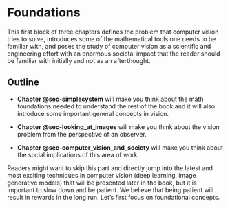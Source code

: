 # Foundations {#sec-foundations}

This first block of three chapters defines the problem that computer vision tries to solve, introduces some of the mathematical tools one needs to be familiar with, and poses the study of computer vision as a scientific and engineering effort with an enormous societal impact that the reader should be familiar with initially and not as an afterthought.

## Outline

- **Chapter @sec-simplesystem** will make you think about the math foundations needed to understand the rest of the book and it will also introduce some important general concepts in vision.

- **Chapter @sec-looking_at_images** will make you think about the vision problem from the perspective of an observer.

- **Chapter @sec-computer_vision_and_society** will make you think about the social implications of this area of work.

Readers might want to skip this part and directly jump into the latest and most exciting techniques in computer vision (deep learning, image generative models) that will be presented later in the book, but it is important to slow down and be patient. We believe that being patient will result in rewards in the long run. Let's first focus on foundational concepts.